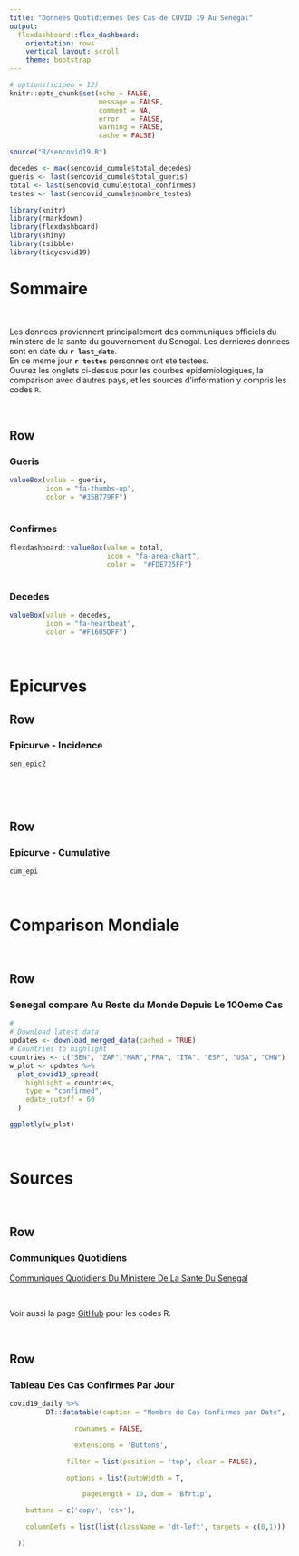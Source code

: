 ```yaml
---
title: "Donnees Quotidiennes Des Cas de COVID 19 Au Senegal"   
output:
  flexdashboard::flex_dashboard:
    orientation: rows
    vertical_layout: scroll
    theme: bootstrap
---
```


```r
# options(scipen = 12)
knitr::opts_chunk$set(echo = FALSE,
                      message = FALSE,
                      comment = NA,
                      error   = FALSE,
                      warning = FALSE,
                      cache = FALSE)

source("R/sencovid19.R")

decedes <- max(sencovid_cumule$total_decedes) 
gueris <- last(sencovid_cumule$total_gueris) 
total <- last(sencovid_cumule$total_confirmes)
testes <- last(sencovid_cumule$nombre_testes)

library(knitr)
library(rmarkdown)
library(flexdashboard)
library(shiny)
library(tsibble)
library(tidycovid19)

```


Sommaire
=====================================

</br>

  Les donnees proviennent principalement des communiques officiels du ministere de la sante du gouvernement du Senegal. 
  Les dernieres donnees sont en date du __`r last_date `__.   
  En ce meme jour __`r testes `__ personnes ont ete testees.   
  Ouvrez les onglets ci-dessus pour les courbes epidemiologiques, la comparison avec d'autres pays, et les sources d'information y compris les codes `R`. 
  
</br>


 
    
Row
-------------------------------------   



### Gueris  
    
```r
valueBox(value = gueris,
         icon = "fa-thumbs-up",
         color = "#35B779FF")
 

```

### Confirmes  
    
```r
flexdashboard::valueBox(value = total,
                        icon = "fa-area-chart",
                        color =  "#FDE725FF")
 

```


### Decedes  

```r
valueBox(value = decedes,
         icon = "fa-heartbeat",
         color = "#F1605DFF")

```

</br>


Epicurves
=====================================


Row
------------------------------------- 

### Epicurve - Incidence 


```r

sen_epic2

  

```

</br>

Row
-------------------------------------   

### Epicurve - Cumulative


```r

cum_epi

```

</br>

Comparison Mondiale
=====================================   

</br>

Row
-------------------------------------   

### Senegal compare Au Reste du Monde Depuis Le 100eme Cas

```r
# 
# Download latest data
updates <- download_merged_data(cached = TRUE)
# Countries to highlight
countries <- c("SEN", "ZAF","MAR","FRA", "ITA", "ESP", "USA", "CHN")
w_plot <- updates %>%
  plot_covid19_spread(
    highlight = countries,
    type = "confirmed",
    edate_cutoff = 60
  )

ggplotly(w_plot)

```


</br>

Sources
=====================================   

</br>

Row
-------------------------------------   

### Communiques Quotidiens  

[Communiques Quotidiens Du Ministere De La Sante Du Senegal](http://www.sante.gouv.sn/Pr%C3%A9sentation/coronavirus-informations-officielles-et-quotidiennes-du-msas){target="_blank"}

</br>

Voir aussi la page [GitHub](https://github.com/epinotes/sencovid19) pour les codes R.

</br>

Row
-------------------------------------   

### Tableau Des Cas Confirmes Par Jour


```r
covid19_daily %>% 
         DT::datatable(caption = "Nombre de Cas Confirmes par Date",

                rownames = FALSE,

                extensions = 'Buttons',

              filter = list(position = 'top', clear = FALSE),

              options = list(autoWidth = T,

                  pageLength = 10, dom = 'Bfrtip',

    buttons = c('copy', 'csv'),

    columnDefs = list(list(className = 'dt-left', targets = c(0,1)))

  ))
```

